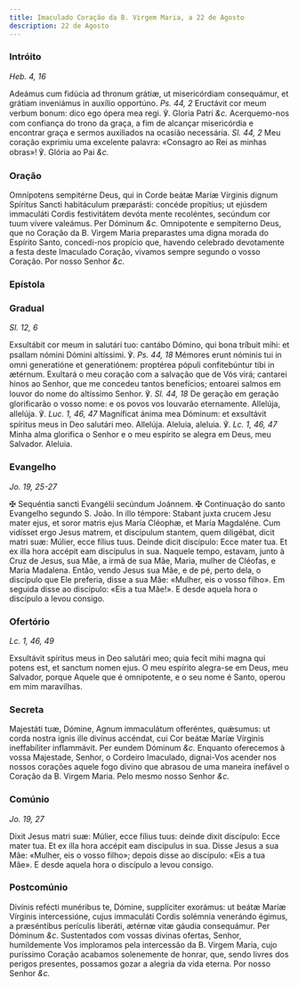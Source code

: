 ```yaml
---
title: Imaculado Coração da B. Virgem Maria, a 22 de Agosto
description: 22 de Agosto
---
```


### Intróito

_Heb. 4, 16_

<div class="grid grid-cols-2 gap-5">
  <span class="text-justify">
    Adeámus cum fidúcia ad thronum grátiæ, ut misericórdiam consequámur, et
    grátiam inveniámus in auxílio opportúno. <em>Ps. 44, 2</em> Eructávit cor
    meum verbum bonum: dico ego ópera mea regi. ℣. Gloria Patri <em>&c.</em>
  </span>
  <span class="text-justify">
    Acerquemo-nos com confiança do trono da graça, a fim de alcançar
    misericórdia e encontrar graça e sermos auxiliados na ocasião necessária.
    <em>Sl. 44, 2</em> Meu coração exprimiu uma excelente palavra: «Consagro ao Rei
    as minhas obras»! ℣. Glória ao Pai <em>&c.</em>
  </span>
</div>

### Oração

<div class="grid grid-cols-2 gap-5">
  <span class="text-justify">
    Omnípotens sempitérne Deus, qui in Corde beátæ Maríæ Vírginis dignum
    Spíritus Sancti habitáculum præparásti: concéde propítius; ut ejúsdem
    immaculáti Cordis festivitátem devóta mente recoléntes, secúndum cor tuum
    vívere valeámus. Per Dóminum <em>&c.</em>
  </span>
  <span class="text-justify">
    Omnipotente e sempiterno Deus, que no Coração da B. Virgem Maria preparastes uma
    digna morada do Espírito Santo, concedi-nos propício que, havendo celebrado
    devotamente a festa deste Imaculado Coração, vivamos sempre segundo o vosso
    Coração. Por nosso Senhor <em>&c.</em>
  </span>
</div>

### Epístola


<LinkCard
  href="/missal/santos/07-16-1#epístola"
  title="B. Virgem Maria do Monte Carmelo"
/>

### Gradual

_Sl. 12, 6_

<div class="grid grid-cols-2 gap-5">
  <span class="text-justify">
    Exsultábit cor meum in salutári tuo: cantábo Dómino, qui bona tríbuit mihi:
    et psallam nómini Dómini altíssimi. ℣. <em>Ps. 44, 18</em> Mémores erunt
    nóminis tui in omni generatióne et generatiónem: proptérea pópuli
    confitebúntur tibi in ætérnum.
  </span>
  <span class="text-justify">
    Exultará o meu coração com a salvação que de Vós virá; cantarei hinos ao
    Senhor, que me concedeu tantos benefícios; entoarei salmos em louvor do nome
    do altíssimo Senhor. ℣. <em>Sl. 44, 18</em> De geração em geração
    glorificarão o vosso nome: e os povos vos louvarão eternamente.
  </span>
  <span class="text-justify">
    Allelúja, allelúja. ℣. <em>Luc. 1, 46, 47</em> Magníficat ánima mea Dóminum:
    et exsultávit spíritus meus in Deo salutári meo. Allelúja.
  </span>
  <span class="text-justify">
    Aleluia, aleluia. ℣. <em>Lc. 1, 46, 47</em> Minha alma glorifica o Senhor e
    o meu espírito se alegra em Deus, meu Salvador. Aleluia.
  </span>
</div>

### Evangelho

_Jo. 19, 25-27_

<div class="grid grid-cols-2 gap-5">
  <span class="text-justify">
    <span class="text-red-500">&#10016;</span> Sequéntia sancti Evangélii
    secúndum Joánnem.
  </span>
  <span class="text-justify">
    <span class="text-red-500">&#10016;</span> Continuação do santo Evangelho
    segundo S. João.
  </span>
  <span class="text-justify">
    In illo témpore: Stabant juxta crucem Jesu mater ejus, et soror matris ejus
    María Cléophæ, et María Magdaléne. Cum vidísset ergo Jesus matrem, et
    discípulum stantem, quem diligébat, dicit matri suæ: Múlier, ecce fílius
    tuus. Deinde dicit discípulo: Ecce mater tua. Et ex illa hora accépit eam
    discípulus in sua.
  </span>
  <span class="text-justify">
    Naquele tempo, estavam, junto à Cruz de Jesus, sua Mãe, a irmã de sua Mãe,
    Maria, mulher de Cléofas, e Maria Madalena. Então, vendo Jesus sua Mãe, e de
    pé, perto dela, o discípulo que Ele preferia, disse a sua Mãe: «Mulher, eis
    o vosso filho». Em seguida disse ao discípulo: «Eis a tua Mãe!». E desde
    aquela hora o discípulo a levou consigo.
  </span>
</div>

### Ofertório

_Lc. 1, 46, 49_

<div class="grid grid-cols-2 gap-5">
  <span class="text-justify">
    Exsultávit spíritus meus in Deo salutári meo; quia fecit mihi magna qui
    potens est, et sanctum nomen ejus.
  </span>
  <span class="text-justify">
    O meu espírito alegra-se em Deus, meu Salvador, porque Aquele que é
    omnipotente, e o seu nome é Santo, operou em mim maravilhas.
  </span>
</div>

### Secreta

<div class="grid grid-cols-2 gap-5">
  <span class="text-justify">
    Majestáti tuæ, Dómine, Agnum immaculátum offeréntes, quǽsumus: ut corda
    nostra ignis ille divínus accéndat, cui Cor beátæ Maríæ Vírginis
    ineffabíliter inflammávit. Per eundem Dóminum <em>&c.</em>
  </span>
  <span class="text-justify">
    Enquanto oferecemos à vossa Majestade, Senhor, o Cordeiro Imaculado,
    dignai-Vos acender nos nossos corações aquele fogo divino que abrasou de uma
    maneira inefável o Coração da B. Virgem Maria. Pelo mesmo nosso Senhor
    <em>&c.</em>
  </span>
</div>

### Comúnio

_Jo. 19, 27_

<div class="grid grid-cols-2 gap-5">
  <span class="text-justify">
    Dixit Jesus matri suæ: Múlier, ecce fílius tuus: deinde dixit discípulo:
    Ecce mater tua. Et ex illa hora accépit eam discípulus in sua.
  </span>
  <span class="text-justify">
    Disse Jesus a sua Mãe: «Mulher, eis o vosso filho»; depois disse ao
    discípulo: «Eis a tua Mãe». E desde aquela hora o discípulo a levou consigo.
  </span>
</div>

### Postcomúnio

<div class="grid grid-cols-2 gap-5">
  <span class="text-justify">
    Divínis refécti munéribus te, Dómine, supplíciter exorámus: ut beátæ Maríæ
    Vírginis intercessióne, cujus immaculáti Cordis solémnia venerándo égimus, a
    præséntibus perículis liberáti, ætérnæ vitæ gáudia consequámur. Per Dóminum
    <em>&c.</em>
  </span>
  <span class="text-justify">
    Sustentados com vossas divinas ofertas, Senhor, humildemente Vos imploramos
    pela intercessão da B. Virgem Maria, cujo puríssimo Coração acabamos solenemente
    de honrar, que, sendo livres dos perigos presentes, possamos gozar a alegria
    da vida eterna. Por nosso Senhor <em>&c.</em>
  </span>
</div>
